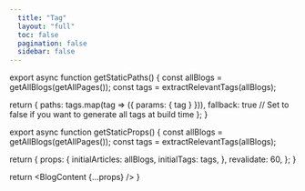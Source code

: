 ```yaml
---
  title: "Tag"
  layout: "full"
  toc: false
  pagination: false
  sidebar: false
---
```



export async function getStaticPaths() {
  const allBlogs = getAllBlogs(getAllPages());
  const tags = extractRelevantTags(allBlogs);
  
  return {
    paths: tags.map(tag => ({
      params: { tag }
    })),
    fallback: true // Set to false if you want to generate all tags at build time
  };
}

export async function getStaticProps() {
  const allBlogs = getAllBlogs(getAllPages());
  const tags = extractRelevantTags(allBlogs);
  
  return {
    props: {
      initialArticles: allBlogs,
      initialTags: tags,
    },
    revalidate: 60,
  };
}

  return <BlogContent {...props} />
}

